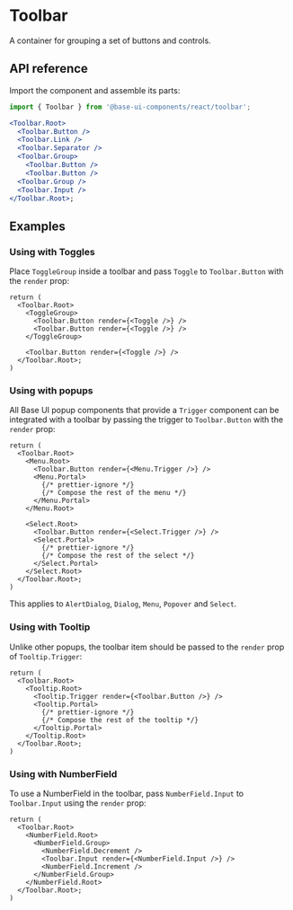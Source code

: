 # Toolbar

<Subtitle>A container for grouping a set of buttons and controls.</Subtitle>
<Meta
  name="description"
  content="A high-quality, unstyled React toolbar component that groups a set of buttons and controls."
/>

<Demo path="./demos/hero" />

## API reference

Import the component and assemble its parts:

```jsx title="Anatomy"
import { Toolbar } from '@base-ui-components/react/toolbar';

<Toolbar.Root>
  <Toolbar.Button />
  <Toolbar.Link />
  <Toolbar.Separator />
  <Toolbar.Group>
    <Toolbar.Button />
    <Toolbar.Button />
  <Toolbar.Group />
  <Toolbar.Input />
</Toolbar.Root>;
```

<Reference component="Toolbar" parts="Root, Button, Link, Input, Group, Separator" />

## Examples

### Using with Toggles

Place `ToggleGroup` inside a toolbar and pass `Toggle` to `Toolbar.Button` with the `render` prop:

```tsx {4,12} title="Using toggles and toggle group with toolbar"
return (
  <Toolbar.Root>
    <ToggleGroup>
      <Toolbar.Button render={<Toggle />} />
      <Toolbar.Button render={<Toggle />} />
    </ToggleGroup>

    <Toolbar.Button render={<Toggle />} />
  </Toolbar.Root>;
)
```

### Using with popups

All Base UI popup components that provide a `Trigger` component can be integrated with a toolbar by passing the trigger to `Toolbar.Button` with the `render` prop:

```tsx {4,12} title="Using popups with toolbar"
return (
  <Toolbar.Root>
    <Menu.Root>
      <Toolbar.Button render={<Menu.Trigger />} />
      <Menu.Portal>
        {/* prettier-ignore */}
        {/* Compose the rest of the menu */}
      </Menu.Portal>
    </Menu.Root>

    <Select.Root>
      <Toolbar.Button render={<Select.Trigger />} />
      <Select.Portal>
        {/* prettier-ignore */}
        {/* Compose the rest of the select */}
      </Select.Portal>
    </Select.Root>
  </Toolbar.Root>;
)
```

This applies to `AlertDialog`, `Dialog`, `Menu`, `Popover` and `Select`.

### Using with Tooltip

Unlike other popups, the toolbar item should be passed to the `render` prop of `Tooltip.Trigger`:

```tsx {4} title="Using popups with toolbar"
return (
  <Toolbar.Root>
    <Tooltip.Root>
      <Tooltip.Trigger render={<Toolbar.Button />} />
      <Tooltip.Portal>
        {/* prettier-ignore */}
        {/* Compose the rest of the tooltip */}
      </Tooltip.Portal>
    </Tooltip.Root>
  </Toolbar.Root>;
)
```

### Using with NumberField

To use a NumberField in the toolbar, pass `NumberField.Input` to `Toolbar.Input` using the `render` prop:

```tsx {6} title="Using NumberField with toolbar"
return (
  <Toolbar.Root>
    <NumberField.Root>
      <NumberField.Group>
        <NumberField.Decrement />
        <Toolbar.Input render={<NumberField.Input />} />
        <NumberField.Increment />
      </NumberField.Group>
    </NumberField.Root>
  </Toolbar.Root>;
)
```
